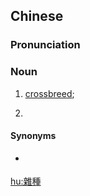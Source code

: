 {{also|杂种}}
==Chinese==
{{zh-forms|s=杂种}}

===Pronunciation===
{{zh-pron
|m=zázhǒng
|c=zaap6 zung2
|mn=cha̍p-chéng
|cat=n
}}

===Noun===
{{zh-noun}}

# [[crossbreed]]; {{l|en|hybrid}}
# {{lb|zh|slang|pejorative}} {{n-g|A term of abuse.}}

====Synonyms====
* {{sense|crossbreed; hybrid}} {{zh-l|雜交種}}

[[hu:雜種]]